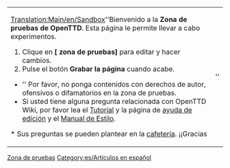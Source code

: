 <noinclude><!--

NOTA: Esto NO ES la zona de pruebas. Por favor sus experimentos en [[Main/es/Zona de pruebas|OpenTTD:Zona de pruebas/Es]].

-->[[Category:es/Plantillas|Zona de pruebas]][[Category:es/Artículos en español]]</noinclude>
{| width=100% style="background-color:transparent;border:1px dotted #000000;padding:2px;margin:2px"
| [[Translation:Main/en/Sandbox]]''Bienvenido a la '''Zona de pruebas de OpenTTD'''. Esta página le permite llevar a cabo experimentos. 
# Clique en '''[{{fullurl:OpenTTD:Zona de pruebas/Es|action=edit}} zona de pruebas]''' para editar y hacer cambios.
# Pulse el botón '''Grabar la página''' cuando acabe.

* '' Por favor, no ponga contenidos con derechos de autor, ofensivos o difamatorios en la zona de pruebas.
* Si usted tiene alguna pregunta relacionada con OpenTTD Wiki, por favor lea el [[Main/es/Tutorial|Tutorial]] y la página de [[Main/es/Ayuda de edición|ayuda de edición]] y el [[Main/es/Manual de Estilo|Manual de Estilo]].
* Sus preguntas se pueden plantear en la [[Main/es/Cafetería|cafetería]]. ¡¡Gracias!!''
|}